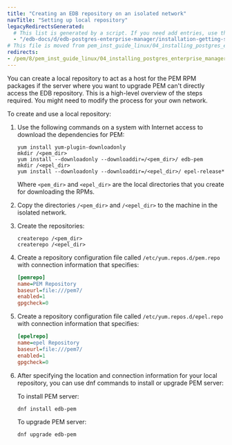 ```yaml
---
title: "Creating an EDB repository on an isolated network"
navTitle: "Setting up local repository"
legacyRedirectsGenerated:
  # This list is generated by a script. If you need add entries, use the `legacyRedirects` key.
  - "/edb-docs/d/edb-postgres-enterprise-manager/installation-getting-started/linux-installation-guide/8.0/creating_pem_repository_in_isolated_network.html"
# This file is moved from pem_inst_guide_linux/04_installing_postgres_enterprise_manager/04_creating_pem_repository_in_isolated_network
redirects:
- /pem/8/pem_inst_guide_linux/04_installing_postgres_enterprise_manager/04_creating_pem_repository_in_isolated_network/
---
```


You can create a local repository to act as a host for the PEM RPM packages if the server where you want to upgrade PEM can't directly access the EDB repository. This is a high-level overview of the steps required. You might need to modify the process for your own network. 

To create and use a local repository:

1.  Use the following commands on a system with Internet access to download the dependencies for PEM:

    ```shell
    yum install yum-plugin-downloadonly
    mkdir /<pem_dir>
    yum install --downloadonly --downloaddir=/<pem_dir>/ edb-pem
    mkdir /<epel_dir>
    yum install --downloadonly --downloaddir=/<epel_dir>/ epel-release*
    ```

    Where `<pem_dir>` and `<epel_dir>` are the local directories that you create for downloading the RPMs.

2.  Copy the directories `/<pem_dir>` and `/<epel_dir>` to the machine in the isolated network.

3.  Create the repositories:

    ```shell
    createrepo /<pem_dir>
    createrepo /<epel_dir>
    ```

4.  Create a repository configuration file called `/etc/yum.repos.d/pem.repo` with connection information that specifies:

    ```ini
    [pemrepo]
    name=PEM Repository
    baseurl=file:///pem7/
    enabled=1
    gpgcheck=0
    ```

5.  Create a repository configuration file called `/etc/yum.repos.d/epel.repo` with connection information that specifies:

    ```ini
    [epelrepo]
    name=epel Repository
    baseurl=file:///pem7/
    enabled=1
    gpgcheck=0
    ```

6.  After specifying the location and connection information for your local repository, you can use dnf commands to install or upgrade PEM server:

    To install PEM server:

    ```shell
    dnf install edb-pem
    ```

    To upgrade PEM server:

    ```shell
    dnf upgrade edb-pem
    ```
